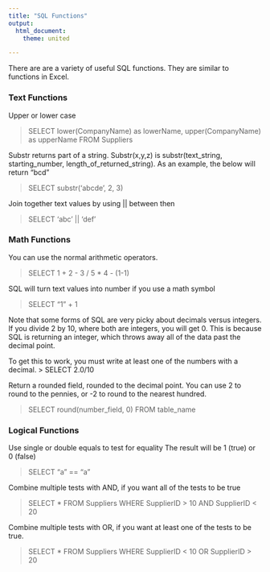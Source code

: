 ```yaml
--- 
title: "SQL Functions"
output: 
  html_document:
    theme: united

---
```


There are are a variety of useful SQL functions. They are similar
to functions in Excel.




### Text Functions

Upper or lower case

> SELECT lower(CompanyName) as lowerName, 
>   upper(CompanyName) as upperName
> FROM Suppliers


Substr returns part of a string. Substr(x,y,z) is 
substr(text_string, starting_number, length_of_returned_string). As an example, the 
below will return "bcd"

> SELECT substr('abcde', 2, 3)


Join together text values by using || between then

> SELECT 'abc' || 'def'


### Math Functions

You can use the normal arithmetic operators.

> SELECT 1 + 2 - 3 / 5 * 4 - (1-1)


SQL will turn text values into number if you use a math symbol

> SELECT "1" + 1

Note that some forms of SQL are very picky about decimals versus integers. If you divide 2 by 10, where both are integers, you will get 0. This is because SQL is returning an integer, which throws away all of the data past the decimal point.

To get this to work, you must write at least one of the numbers with a decimal.
> SELECT 2.0/10


Return a rounded field, rounded to the decimal point. You can use 2 to round to the pennies, or -2 to round to the nearest hundred.

> SELECT round(number_field, 0) FROM table_name

### Logical Functions

Use single or double equals to test for equality
The result will be 1 (true) or 0 (false)

> SELECT "a" == "a"


Combine multiple tests with AND, if you want all of the tests to be true

> SELECT * FROM Suppliers WHERE SupplierID > 10 AND SupplierID < 20


Combine multiple tests with OR, if you want at least one of the tests to be true.

> SELECT * FROM Suppliers WHERE SupplierID < 10 OR SupplierID > 20

